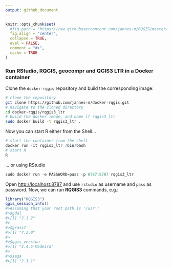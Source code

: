 ```yaml
---
output: github_document
---
```


<!-- README.md is generated from README.Rmd. Please edit that file -->

```r
knitr::opts_chunk$set(
  #fig.path = "https://raw.githubusercontent.com/jannes-m/RQGIS/master/figures/",
  fig.align = "center",
  collapse = TRUE,
  eval = FALSE,
  comment = "#>",
  cache = TRUE
)
```

### Run RStudio, RQGIS, geocompr and QGIS3 LTR in a Docker container

Clone the `docker-rqgis` repository and build the corresponding image:

```sh
# clone the repository
git clone https://github.com/jannes-m/docker-rqgis.git
# navigate to the cloned directory
cd docker-rqgis/rqgis3_ltr
# build the docker image, and name it rqgis3_ltr
sudo docker build -t rqgis3_ltr .  
```

Now you can start R either from the Shell...

```r
# start the container from the shell
docker run -it rqgis3_ltr /bin/bash
# start R
R
```

... or using RStudio


```r
sudo docker run -e PASSWORD=pass -p 8787:8787 rqgis3_ltr
```

Open [http://localhost:8787](http://localhost:8787) and use `rstudio` as username and `pass` as password.
Now, we can run **RQGIS3** commands, e.g.:

```r
library("RQGIS3")
qgis_session_info()
#>Assuming that your root path is '/usr'!
#>$gdal
#>[1] "2.1.2"
#>
#>$grass7
#>[1] "7.2.0"
#>
#>$qgis_version
#>[1] "3.4.5-Madeira"
#>
#>$saga
#>[1] "2.3.1"
```
